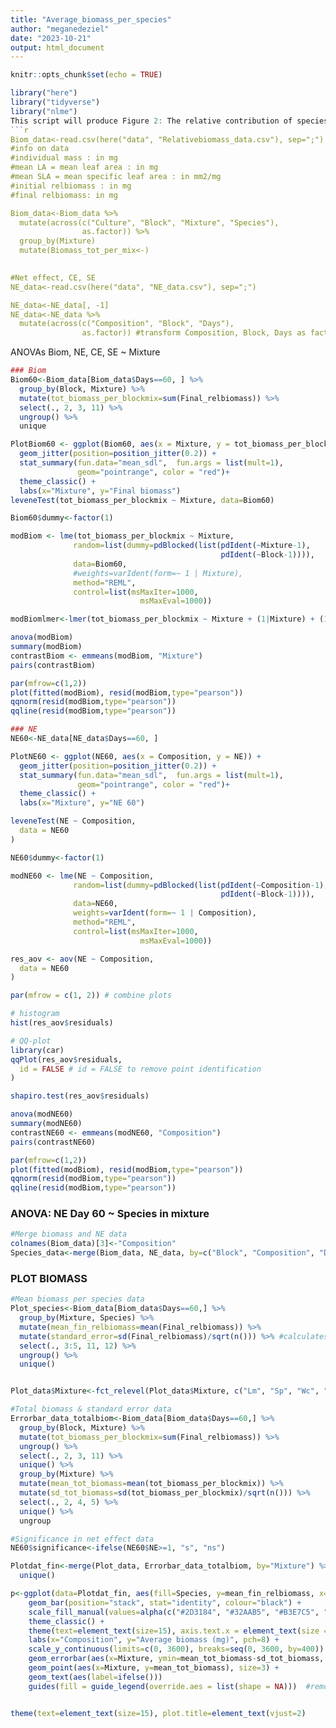 ```yaml
---
title: "Average_biomass_per_species"
author: "meganedeziel"
date: "2023-10-21"
output: html_document
---
```


```r
knitr::opts_chunk$set(echo = TRUE)
```
```r
library("here")
library("tidyverse")
library("nlme")
This script will produce Figure 2: The relative contribution of species to the average biomass on day 60 of the experiment
```r
Biom_data<-read.csv(here("data", "Relativebiomass_data.csv"), sep=";")
#info on data
#individual mass : in mg
#mean LA = mean leaf area : in mg
#mean SLA = mean specific leaf area : in mm2/mg
#initial relbiomass : in mg
#final relbiomass: in mg

Biom_data<-Biom_data %>%
  mutate(across(c("Culture", "Block", "Mixture", "Species"), 
                as.factor)) %>%
  group_by(Mixture)
  mutate(Biomass_tot_per_mix<-)
  

#Net effect, CE, SE 
NE_data<-read.csv(here("data", "NE_data.csv"), sep=";")

NE_data<-NE_data[, -1]
NE_data<-NE_data %>%
  mutate(across(c("Composition", "Block", "Days"), 
                as.factor)) #transform Composition, Block, Days as factor
```

ANOVAs Biom, NE, CE, SE ~ Mixture
```r
### Biom
Biom60<-Biom_data[Biom_data$Days==60, ] %>%
  group_by(Block, Mixture) %>%
  mutate(tot_biomass_per_blockmix=sum(Final_relbiomass)) %>%
  select(., 2, 3, 11) %>%
  ungroup() %>%
  unique

PlotBiom60 <- ggplot(Biom60, aes(x = Mixture, y = tot_biomass_per_blockmix)) + 
  geom_jitter(position=position_jitter(0.2)) + 
  stat_summary(fun.data="mean_sdl",  fun.args = list(mult=1), 
               geom="pointrange", color = "red")+
  theme_classic() +
  labs(x="Mixture", y="Final biomass") 
leveneTest(tot_biomass_per_blockmix ~ Mixture, data=Biom60)

Biom60$dummy<-factor(1)

modBiom <- lme(tot_biomass_per_blockmix ~ Mixture,
              random=list(dummy=pdBlocked(list(pdIdent(~Mixture-1), 
                                               pdIdent(~Block-1)))),
              data=Biom60,
              #weights=varIdent(form=~ 1 | Mixture),
              method="REML", 
              control=list(msMaxIter=1000,
                             msMaxEval=1000))

modBiomlmer<-lmer(tot_biomass_per_blockmix ~ Mixture + (1|Mixture) + (1|Block), data=Biom60)

anova(modBiom)
summary(modBiom)
contrastBiom <- emmeans(modBiom, "Mixture")
pairs(contrastBiom)

par(mfrow=c(1,2))
plot(fitted(modBiom), resid(modBiom,type="pearson"))
qqnorm(resid(modBiom,type="pearson"))
qqline(resid(modBiom,type="pearson"))

### NE
NE60<-NE_data[NE_data$Days==60, ] 

PlotNE60 <- ggplot(NE60, aes(x = Composition, y = NE)) + 
  geom_jitter(position=position_jitter(0.2)) + 
  stat_summary(fun.data="mean_sdl",  fun.args = list(mult=1), 
               geom="pointrange", color = "red")+
  theme_classic() +
  labs(x="Mixture", y="NE 60") 

leveneTest(NE ~ Composition,
  data = NE60
)

NE60$dummy<-factor(1)

modNE60 <- lme(NE ~ Composition,
              random=list(dummy=pdBlocked(list(pdIdent(~Composition-1), 
                                               pdIdent(~Block-1)))),
              data=NE60,
              weights=varIdent(form=~ 1 | Composition),
              method="REML", 
              control=list(msMaxIter=1000,
                             msMaxEval=1000))

res_aov <- aov(NE ~ Composition,
  data = NE60
)

par(mfrow = c(1, 2)) # combine plots

# histogram
hist(res_aov$residuals)

# QQ-plot
library(car)
qqPlot(res_aov$residuals,
  id = FALSE # id = FALSE to remove point identification
)

shapiro.test(res_aov$residuals)

anova(modNE60)
summary(modNE60)
contrastNE60 <- emmeans(modNE60, "Composition")
pairs(contrastNE60)

par(mfrow=c(1,2))
plot(fitted(modBiom), resid(modBiom,type="pearson"))
qqnorm(resid(modBiom,type="pearson"))
qqline(resid(modBiom,type="pearson"))
```

### ANOVA: NE Day 60 ~ Species in mixture
```r
#Merge biomass and NE data
colnames(Biom_data)[3]<-"Composition"
Species_data<-merge(Biom_data, NE_data, by=c("Block", "Composition", "Days"))
```

### PLOT BIOMASS
```r
#Mean biomass per species data
Plot_species<-Biom_data[Biom_data$Days==60,] %>%
  group_by(Mixture, Species) %>%
  mutate(mean_fin_relbiomass=mean(Final_relbiomass)) %>%
  mutate(standard_error=sd(Final_relbiomass)/sqrt(n())) %>% #calculates standard error in biomass of each species composing the mixtures
  select(., 3:5, 11, 12) %>%
  ungroup() %>%
  unique() 


Plot_data$Mixture<-fct_relevel(Plot_data$Mixture, c("Lm", "Sp", "Wc", "Lt", "LmSp", "LmWc", "LmLt", "SpWc", "SpLt", "WcLt", "LmSpWc", "LmSpLt", "SpWcLt", "LmWcLt", "LmSpWcLt"))

#Total biomass & standard error data
Errorbar_data_totalbiom<-Biom_data[Biom_data$Days==60,] %>%
  group_by(Block, Mixture) %>%
  mutate(tot_biomass_per_blockmix=sum(Final_relbiomass)) %>%
  ungroup() %>%
  select(., 2, 3, 11) %>%
  unique() %>%
  group_by(Mixture) %>%
  mutate(mean_tot_biomass=mean(tot_biomass_per_blockmix)) %>%
  mutate(sd_tot_biomass=sd(tot_biomass_per_blockmix)/sqrt(n())) %>%
  select(., 2, 4, 5) %>%
  unique() %>%
  ungroup

#Significance in net effect data
NE60$significance<-ifelse(NE60$NE>=1, "s", "ns")

Plotdat_fin<-merge(Plot_data, Errorbar_data_totalbiom, by="Mixture") %>%
  unique()

p<-ggplot(data=Plotdat_fin, aes(fill=Species, y=mean_fin_relbiomass, x=Mixture)) +
    geom_bar(position="stack", stat="identity", colour="black") +
    scale_fill_manual(values=alpha(c("#2D3184", "#32AAB5", "#B3E7C5", "#F3F1E4"), 0.7)) +
    theme_classic() +
    theme(text=element_text(size=15), axis.text.x = element_text(size = 13, angle = 60, hjust=1), panel.grid.major.y = element_line( size=.1, color="black")) +
    labs(x="Composition", y="Average biomass (mg)", pch=8) + 
    scale_y_continuous(limits=c(0, 3600), breaks=seq(0, 3600, by=400)) +
    geom_errorbar(aes(x=Mixture, ymin=mean_tot_biomass-sd_tot_biomass, ymax=mean_tot_biomass+sd_tot_biomass), width=0.4, colour="black", alpha=0.9, size=1.3) +
    geom_point(aes(x=Mixture, y=mean_tot_biomass), size=3) +
    geom_text(aes(label=ifelse()))
    guides(fill = guide_legend(override.aes = list(shape = NA)))  #removes the points in the legend


theme(text=element_text(size=15), plot.title=element_text(vjust=2)
```



